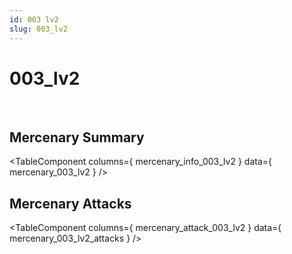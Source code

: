 ```yaml
---
id: 003 lv2
slug: 003_lv2
---
```



# 003_lv2

<div style = {{ display: "flex" }}>
    <Image img={require('@site/static/img/mercenaries/illust/thum_char_view_n_003.jpg')}/>
    <Image img={require('@site/static/img/mercenaries/illust/thum_char_view_o_003.jpg')}/>
</div>

## Mercenary Summary

<TableComponent
  columns={ mercenary_info_003_lv2 }
  data={ mercenary_003_lv2 }
/>

## Mercenary Attacks

<TableComponent
  columns={ mercenary_attack_003_lv2 }
  data={ mercenary_003_lv2_attacks }
/>